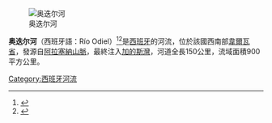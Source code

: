 [[Image:Río_Odiel.JPG|奥迭尔河]]

'''奥迭尔河'''（西班牙語：Río Odiel）<ref>{{cite book|author1=周定国|title=世界地名翻译大辞典|date=2007|publisher=中国对外翻译出版公司|location=北京|isbn=978-7-5001-0753-8}}</ref><ref>{{Cite web |url = http://terms.naer.edu.tw/detail/3007386/ |title = 奧迭爾河 Odiel, Rio |author = 國家教育研究院 |publisher = 雙語詞彙、學術名詞辭暨書資訊網 |language = zh |accessdate = 2019-01-24 |archive-date = 2019-01-24 |archive-url = https://web.archive.org/web/20190124152226/http://terms.naer.edu.tw/detail/3007386/ |dead-url = no }}</ref>是[[西班牙|西班牙]]的河流，位於該國西南部[[韋爾瓦省|韋爾瓦省]]，發源自[[阿拉塞納山脈|阿拉塞納山脈]]，最終注入[[加的斯灣|加的斯灣]]，河道全長150公里，流域面積900平方公里。

{{coord|37|16|15|N|6|57|53|W|region:ES-H_type:waterbody_source:kolossus-dewiki|display=title}}

{{Spain-geo-stub}}
[[Category:西班牙河流|Category:西班牙河流]]